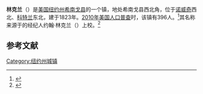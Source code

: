 {{Infobox settlement
|official_name            = 林克兰
|settlement_type          = 镇
|nickname                 = 
|motto                    =

<!-- Images -->
|image_skyline            = 
|imagesize                = 
|image_caption            = 
|image_flag               = 
|image_seal               =

<!-- Maps -->
|pushpin_map              = New York
|pushpin_label            = 林克兰
|pushpin_label_position   = <!-- the position of the pushpin label: left, right, top, bottom, none -->
|pushpin_map_caption      =
|pushpin_mapsize          =
|image_map                = 
|mapsize                  = 
|map_caption              = 
|image_map1               = 
|mapsize1                 = 
|map_caption1             =

<!-- Location -->
|coordinates_region       = US-NY
|subdivision_type         = [[国家|国家]]
|subdivision_name         = [[美国|美国]]
|subdivision_type1        = [[美国行政区划|州]]
|subdivision_name1        = [[纽约州|纽约州]]
|subdivision_type2        = [[纽约州行政区划|县]]
|subdivision_name2        = [[希南戈县|希南戈县]]
|government_footnotes     = 
|government_type          = 
|established_title        = 
|established_date         =

<!-- Area -->
|unit_pref                = Imperial
|area_footnotes           = 
|area_magnitude           = 
|area_total_km2           = 68.05
|area_land_km2            = 68.02
|area_water_km2           = 0.03
|area_total_sq_mi         = 
|area_land_sq_mi          = 
|area_water_sq_mi         = 

<!-- Population -->
|population_as_of         = [[2010年美国人口普查|2010]]
|population_footnotes     = 
|population_total         = 396
|population_density_km2   = 5.8
|population_density_sq_mi =

<!-- General information -->
|timezone                 = [[美国东部时间|EST]]
|utc_offset               = -5
|timezone_DST             = EDT
|utc_offset_DST           = -4
|elevation_footnotes      = 
|elevation_m              = 503
|elevation_ft             = 1650
|latd = 42 |latm = 41 |lats = 13 |latNS = N
|longd = 75 |longm = 50 |longs = 33 |longEW = W

<!-- Area/postal codes & others -->
|postal_code_type         = 
|postal_code              = 
|area_code                = 
|website                  = {{URL|townoflincklaen.org}}
|footnotes                = 
}}
'''林克兰'''（{{lang-en|Lincklaen}}）是[[美国|美国]][[纽约州|纽约州]][[希南戈县|希南戈县]]的一个镇，地处希南戈县西北角，位于[[诺威奇_(纽约州)|诺威奇]]西北、[[科特兰|科特兰]]东北，建于1823年。[[2010年美国人口普查|2010年美国人口普查]]时，该镇有396人。<ref name>{{cite web|url=http://factfinder2.census.gov|publisher=[[United_States_Census_Bureau|United States Census Bureau]]|title=American FactFinder|access-date=2021-12-30|archive-date=2013-09-11|archive-url=https://web.archive.org/web/20130911234518/http://factfinder2.census.gov/|dead-url=no}}</ref>其名称来源于{{le|荷兰土地公司|Holland Land Company}}的经纪人约翰·林克兰（{{lang|en|John Lincklaen}}）上校。<ref>{{cite book|last=Gannett|first=Henry|title=The Origin of Certain Place Names in the United States|url=http://books.google.com/books?id=9V1IAAAAMAAJ&pg=PA187|year=1905|publisher=U.S. Government Printing Office|page=187|access-date=2016-04-20|archive-date=2021-02-04|archive-url=https://web.archive.org/web/20210204173251/https://books.google.com/books?id=9V1IAAAAMAAJ&pg=PA187|dead-url=no}}</ref>

== 参考文献 ==
{{reflist}}

{{NY-stub}}
[[Category:纽约州城镇|Category:纽约州城镇]]